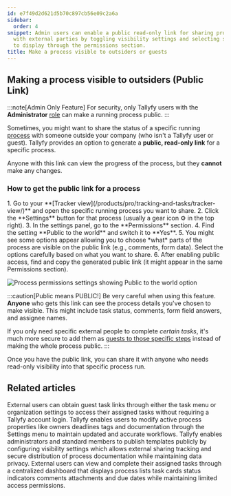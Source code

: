 ```yaml
---
id: e7f49d2d621d5b70c897cb56e09c2a6a
sidebar:
  order: 4
snippet: Admin users can enable a public read-only link for sharing process states
  with external parties by toggling visibility settings and selecting specific content
  to display through the permissions section.
title: Make a process visible to outsiders or guests
---
```



## Making a process visible to outsiders (Public Link)

:::note[Admin Only Feature]
For security, only Tallyfy users with the **Administrator** [role](/products/pro/documenting/members/) can make a running process public.
:::

Sometimes, you might want to share the status of a specific running [process](/products/pro/tracking-and-tasks/processes/) with someone outside your company (who isn't a Tallyfy user or guest). Tallyfy provides an option to generate a **public, read-only link** for a specific process.

Anyone with this link can view the progress of the process, but they **cannot** make any changes.

### How to get the public link for a process

<Steps>
1. Go to your **[Tracker view](/products/pro/tracking-and-tasks/tracker-view/)** and open the specific running process you want to share.
2. Click the **Settings** button for that process (usually a gear icon ⚙️ in the top right).
3. In the settings panel, go to the **Permissions** section.
4. Find the setting **Public to the world** and switch it to **Yes**.
5. You might see some options appear allowing you to choose *what* parts of the process are visible on the public link (e.g., comments, form data). Select the options carefully based on what you want to share.
6. After enabling public access, find and copy the generated public link (it might appear in the same Permissions section).

   ![Process permissions settings showing Public to the world option](https://screenshots.tallyfy.com/tallyfy%2Fpro%2Fdesktop-light-make-process-public-to-world.png)
</Steps>

:::caution[Public means PUBLIC!]
Be very careful when using this feature. **Anyone** who gets this link can see the process details you've chosen to make visible. This might include task status, comments, form field answers, and assignee names.

If you only need specific external people to complete *certain tasks*, it's much more secure to add them as [guests to those specific steps](/products/pro/documenting/guests/how-can-i-assign-tasks-to-guest-users-in-tallyfy/) instead of making the whole process public.
:::

Once you have the public link, you can share it with anyone who needs read-only visibility into that specific process run.


## Related articles
<CardGrid>
<LinkTitleCard header="<b>Guests > Get a guest's unique link</b>" href="/products/pro/documenting/guests/how-to-find-a-guest-task-link-in-tallyfy/" > External users can obtain guest task links through either the task menu or organization settings to access their assigned tasks without requiring a Tallyfy account login. </LinkTitleCard>
<LinkTitleCard header="<b>Edit Processes > Edit tasks and process properties</b>" href="/products/pro/tracking-and-tasks/processes/edit-processes/how-can-i-edit-tasks-and-processes-in-tallyfy/" > Tallyfy enables users to modify active process properties like owners deadlines tags and documentation through the Settings menu to maintain updated and accurate workflows. </LinkTitleCard>
<LinkTitleCard header="<b>Templates > Publish a template</b>" href="/products/pro/documenting/templates/how-to-make-my-tallyfy-template-public/" > Tallyfy enables administrators and standard members to publish templates publicly by configuring visibility settings which allows external sharing tracking and secure distribution of process documentation while maintaining data privacy. </LinkTitleCard>
<LinkTitleCard header="<b>Guests > The guest view</b>" href="/products/pro/documenting/guests/how-can-guests-monitor-their-processes-on-tallyfy/" > External users can view and complete their assigned tasks through a centralized dashboard that displays process lists task cards status indicators comments attachments and due dates while maintaining limited access permissions. </LinkTitleCard>
</CardGrid>